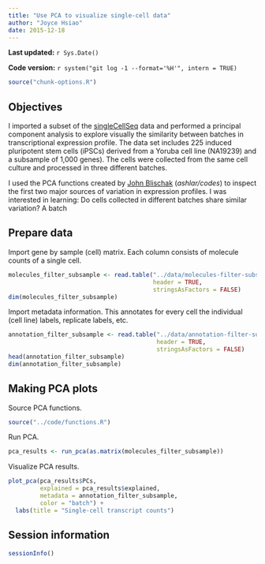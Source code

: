 ```yaml
---
title: "Use PCA to visualize single-cell data"
author: "Joyce Hsiao"
date: 2015-12-18
---
```


**Last updated:** `r Sys.Date()`

**Code version:** `r system("git log -1 --format='%H'", intern = TRUE)`

```r
source("chunk-options.R")
```

## Objectives

I imported a subset of the [singleCellSeq][] data and performed a principal component analysis to explore visually the similarity between batches in transcriptional expression profile. The data set includes 225 induced pluripotent stem cells (iPSCs) derived from a Yoruba cell line (NA19239) and a subsample of 1,000 genes). The cells were collected from the same cell culture and processed in three different batches. 

I used the PCA functions created by [John Blischak][JB] (*ashlar/codes*) to inspect the first two major sources of variation in expression profiles. I was interested in learning: Do cells collected in different batches share similar variation? A batch  


[singleCellSeq]: http://jdblischak.github.io/singleCellSeq/analysis
[JB]: http://jdblischak.github.io



## Prepare data

Import gene by sample (cell) matrix. Each column consists of molecule counts of a single cell. 

```r
molecules_filter_subsample <- read.table("../data/molecules-filter-subsample.txt",
                                         header = TRUE, 
                                         stringsAsFactors = FALSE)
dim(molecules_filter_subsample)
```

Import metadata information. This annotates for every cell the individual (cell line) labels, replicate labels, etc. 

```r
annotation_filter_subsample <- read.table("../data/annotation-filter-subsample.txt",
                                          header = TRUE,
                                          stringsAsFactors = FALSE)
head(annotation_filter_subsample)
dim(annotation_filter_subsample)
```


## Making PCA plots

Source PCA functions.

```r
source("../code/functions.R")
```

Run PCA.

```r
pca_results <- run_pca(as.matrix(molecules_filter_subsample))
```

Visualize PCA results.

```r
plot_pca(pca_results$PCs,
         explained = pca_results$explained,
         metadata = annotation_filter_subsample,
         color = "batch") +
  labs(title = "Single-cell transcript counts")
```



## Session information

```r
sessionInfo()
```

